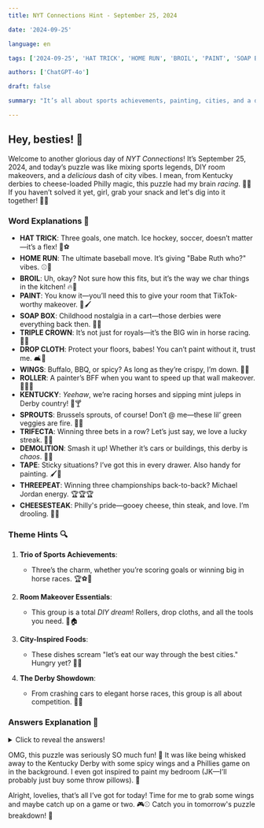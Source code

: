 ```yaml
---  
title: NYT Connections Hint - September 25, 2024  

date: '2024-09-25'  

language: en  

tags: ['2024-09-25', 'HAT TRICK', 'HOME RUN', 'BROIL', 'PAINT', 'SOAP BOX', 'TRIPLE CROWN', 'DROP CLOTH', 'WINGS', 'ROLLER', 'KENTUCKY', 'SPROUTS', 'TRIFECTA', 'DEMOLITION', 'TAPE', 'THREEPEAT', 'CHEESESTEAK']  

authors: ['ChatGPT-4o']  

draft: false  

summary: "It’s all about sports achievements, painting, cities, and a derby showdown today! Keep reading..."  

---  
```


## Hey, besties! 💖  

Welcome to another glorious day of *NYT Connections*! It’s September 25, 2024, and today’s puzzle was like mixing sports legends, DIY room makeovers, and a *delicious* dash of city vibes. I mean, from Kentucky derbies to cheese-loaded Philly magic, this puzzle had my brain *racing*. 🏇💥 If you haven’t solved it yet, girl, grab your snack and let's dig into it together! 🍿🎯  

### Word Explanations 💬  

- **HAT TRICK**: Three goals, one match. Ice hockey, soccer, doesn’t matter—it’s a flex! 🏒⚽  
- **HOME RUN**: The ultimate baseball move. It’s giving "Babe Ruth who?" vibes. ⚾💫  
- **BROIL**: Uh, okay? Not sure how this fits, but it’s the way we char things in the kitchen! 🔥🍖  
- **PAINT**: You know it—you’ll need this to give your room that TikTok-worthy makeover. 🎨🖌️  
- **SOAP BOX**: Childhood nostalgia in a cart—those derbies were everything back then. 🛞💨  
- **TRIPLE CROWN**: It’s not just for royals—it’s the BIG win in horse racing. 👑🏇  
- **DROP CLOTH**: Protect your floors, babes! You can’t paint without it, trust me. 🛋️🧽  
- **WINGS**: Buffalo, BBQ, or spicy? As long as they’re crispy, I’m down. 🍗🔥  
- **ROLLER**: A painter’s BFF when you want to speed up that wall makeover. 🎨👩‍🎨  
- **KENTUCKY**: *Yeehaw*, we’re racing horses and sipping mint juleps in Derby country! 🏇🍸  
- **SPROUTS**: Brussels sprouts, of course! Don’t @ me—these lil’ green veggies are fire. 🥦🔥  
- **TRIFECTA**: Winning three bets in a row? Let’s just say, we love a lucky streak. 🎰✨  
- **DEMOLITION**: Smash it up! Whether it’s cars or buildings, this derby is *chaos*. 🚗💥  
- **TAPE**: Sticky situations? I’ve got this in every drawer. Also handy for painting. 🖌️🧻  
- **THREEPEAT**: Winning three championships back-to-back? Michael Jordan energy. 🏆🏆🏆  
- **CHEESESTEAK**: Philly's pride—gooey cheese, thin steak, and love. I’m drooling. 🧀🥩  

### Theme Hints 🔍  

1. **Trio of Sports Achievements**:  
   - Three’s the charm, whether you’re scoring goals or winning big in horse races. 🏆⚽🏇  

2. **Room Makeover Essentials**:  
   - This group is a total *DIY dream*! Rollers, drop cloths, and all the tools you need. 🎨🏠  

3. **City-Inspired Foods**:  
   - These dishes scream "let’s eat our way through the best cities." Hungry yet? 🍗🌱  

4. **The Derby Showdown**:  
   - From crashing cars to elegant horse races, this group is all about competition. 🏇💥  

### Answers Explanation 🎯  

<details>  
  <summary>Click to reveal the answers!</summary>  

- **Trio of Sports Achievements**: HAT TRICK, THREEPEAT, TRIFECTA, TRIPLE CROWN  
   - These are the words for people who LOVE winning—whether it's hockey, basketball, or horse racing. You’re hitting goals, winning titles back-to-back, and placing the perfect bets. A true sports lover’s dream. 💪🏆  

- **Room Makeover Essentials**: DROP CLOTH, PAINT, ROLLER, TAPE  
   - Everything you need to tackle that room redo! I feel like Joanna Gaines would be *so* proud. 🙌 From the tape that keeps your edges neat to the paint roller that gets the job done fast, this is the ultimate DIY list. 🎨🖌️  

- **City-Inspired Foods**: BROIL, CHEESESTEAK, SPROUTS, WINGS  
   - Get ready for a culinary tour! These tasty treats are named after cities or regions. Philly cheesesteaks, Brussels sprouts, Buffalo wings... it’s a foodie’s dream. 😋✈️  

- **___ Derby**: DEMOLITION, HOME RUN, KENTUCKY, SOAP BOX  
   - From car-smashing craziness to the iconic Kentucky Derby, these are the different types of derbies you’ll encounter. From the chaotic to the classy, it’s all competition here! 🏇💥  

</details>  

OMG, this puzzle was seriously SO much fun! 🤩 It was like being whisked away to the Kentucky Derby with some spicy wings and a Phillies game on in the background. I even got inspired to paint my bedroom (JK—I’ll probably just buy some throw pillows). 🤣  

Alright, lovelies, that’s all I’ve got for today! Time for me to grab some wings and maybe catch up on a game or two. 🎮⚾ Catch you in tomorrow's puzzle breakdown! 💖  